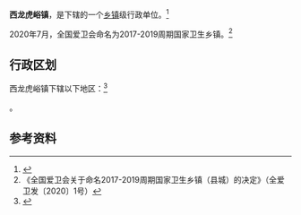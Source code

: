 {{中国乡级行政区|12/02/25/121/000
| 电话区号 = 22
}}

'''西龙虎峪镇'''，是{{PRC admin/fullname|12/02/25/121/000|3}}下辖的一个[[乡镇|乡镇]]级行政单位。<ref>{{PRC admin/ref sgc|{{PRC admin/parent|12/02/25/121/000}}}}</ref>

2020年7月，全国爱卫会命名{{PAGENAMEBASE}}为2017-2019周期国家卫生乡镇。<ref>《全国爱卫会关于命名2017-2019周期国家卫生乡镇（县城）的决定》（全爱卫发〔2020〕1号）</ref>

== 行政区划 ==

西龙虎峪镇下辖以下地区：<ref>{{PRC admin/ref sgc|12/02/25/121/000}}</ref>

{{PRC admin/children|12/02/25/121/000}}。

== 参考资料 ==
{{reflist}}

{{PRC admin/navcat|12/02/25/121/000}}